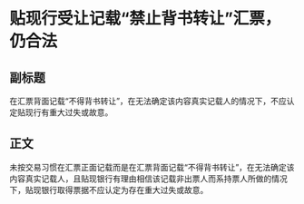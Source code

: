 # 贴现行受让记载“禁止背书转让”汇票，仍合法
## 副标题
在汇票背面记载“不得背书转让”，在无法确定该内容真实记载人的情况下，不应认定贴现行有重大过失或故意。
## 正文
未按交易习惯在汇票正面记载而是在汇票背面记载“不得背书转让”，在无法确定该内容真实记载人，且贴现银行有理由相信该记载非出票人而系持票人所做的情况下，贴现银行取得票据不应认定为存在重大过失或故意。
